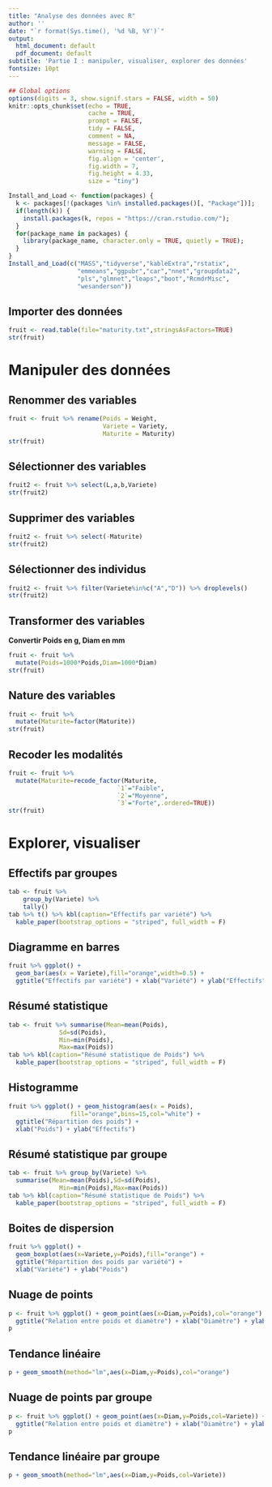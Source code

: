 ```yaml
---
title: "Analyse des données avec R"
author: ''
date: "`r format(Sys.time(), '%d %B, %Y')`"
output:
  html_document: default
  pdf_document: default
subtitle: 'Partie I : manipuler, visualiser, explorer des données'
fontsize: 10pt
---
```


```r
## Global options
options(digits = 3, show.signif.stars = FALSE, width = 50)
knitr::opts_chunk$set(echo = TRUE,
                      cache = TRUE,
                      prompt = FALSE,
                      tidy = FALSE,
                      comment = NA,
                      message = FALSE,
                      warning = FALSE,
                      fig.align = 'center',
                      fig.width = 7,
                      fig.height = 4.33,
                      size = "tiny")
```

```r
Install_and_Load <- function(packages) {
  k <- packages[!(packages %in% installed.packages()[, "Package"])];
  if(length(k)) {
    install.packages(k, repos = "https://cran.rstudio.com/");
  }
  for(package_name in packages) {
    library(package_name, character.only = TRUE, quietly = TRUE);
  }
}
Install_and_Load(c("MASS","tidyverse","kableExtra","rstatix",
                   "emmeans","ggpubr","car","nnet","groupdata2",
                   "pls","glmnet","leaps","boot","RcmdrMisc",
                   "wesanderson"))
```


## Importer des données

```r
fruit <- read.table(file="maturity.txt",stringsAsFactors=TRUE)
str(fruit)
```

# Manipuler des données

## Renommer des variables

```r
fruit <- fruit %>% rename(Poids = Weight, 
                          Variete = Variety,
                          Maturite = Maturity)
str(fruit)
```

## Sélectionner des variables

```r
fruit2 <- fruit %>% select(L,a,b,Variete)
str(fruit2)
```

## Supprimer des variables

```r
fruit2 <- fruit %>% select(-Maturite)
str(fruit2)
```

## Sélectionner des individus

```r
fruit2 <- fruit %>% filter(Variete%in%c("A","D")) %>% droplevels()
str(fruit2)
```

## Transformer des variables

**Convertir Poids en g, Diam en mm**
```r
fruit <- fruit %>% 
  mutate(Poids=1000*Poids,Diam=1000*Diam)
str(fruit)
```

## Nature des variables

```r
fruit <- fruit %>% 
  mutate(Maturite=factor(Maturite))
str(fruit)
```

## Recoder les modalités

```r
fruit <- fruit %>% 
  mutate(Maturite=recode_factor(Maturite,
                              `1`="Faible",
                              `2`="Moyenne",
                              `3`="Forte",.ordered=TRUE))
str(fruit)
```

# Explorer, visualiser

## Effectifs par groupes

```r
tab <- fruit %>% 
    group_by(Variete) %>%
    tally()
tab %>% t() %>% kbl(caption="Effectifs par variété") %>%
  kable_paper(bootstrap_options = "striped", full_width = F)
```

## Diagramme en barres

```r
fruit %>% ggplot() + 
  geom_bar(aes(x = Variete),fill="orange",width=0.5) +
  ggtitle("Effectifs par variété") + xlab("Variété") + ylab("Effectifs")
```

## Résumé statistique

```r
tab <- fruit %>% summarise(Mean=mean(Poids),
              Sd=sd(Poids),
              Min=min(Poids),
              Max=max(Poids))
tab %>% kbl(caption="Résumé statistique de Poids") %>%
  kable_paper(bootstrap_options = "striped", full_width = F) 
```

## Histogramme

```r
fruit %>% ggplot() + geom_histogram(aes(x = Poids),
                 fill="orange",bins=15,col="white") +
  ggtitle("Répartition des poids") +
  xlab("Poids") + ylab("Effectifs")
```

## Résumé statistique par groupe

```r
tab <- fruit %>% group_by(Variete) %>%
  summarise(Mean=mean(Poids),Sd=sd(Poids),
              Min=min(Poids),Max=max(Poids))
tab %>% kbl(caption="Résumé statistique de Poids") %>%
  kable_paper(bootstrap_options = "striped", full_width = F)
```

## Boites de dispersion

```r
fruit %>% ggplot() + 
  geom_boxplot(aes(x=Variete,y=Poids),fill="orange") +
  ggtitle("Répartition des poids par variété") +
  xlab("Variété") + ylab("Poids")
```

## Nuage de points

```r
p <- fruit %>% ggplot() + geom_point(aes(x=Diam,y=Poids),col="orange") +
  ggtitle("Relation entre poids et diamètre") + xlab("Diamètre") + ylab("Poids")
p
```

## Tendance linéaire

```r
p + geom_smooth(method="lm",aes(x=Diam,y=Poids),col="orange")
```

## Nuage de points par groupe

```r
p <- fruit %>% ggplot() + geom_point(aes(x=Diam,y=Poids,col=Variete)) +
  ggtitle("Relation entre poids et diamètre") + xlab("Diamètre") + ylab("Poids")
p
```

## Tendance linéaire par groupe

```r
p + geom_smooth(method="lm",aes(x=Diam,y=Poids,col=Variete))
```
